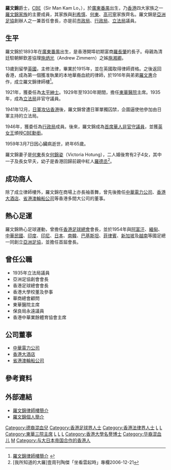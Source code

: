 {{infobox officeholder
|name=羅文錦
|image= Sir Man Kam Lo.png
|birth_date={{birth date|1893|7|21}}
|death_date={{death date and age|1959|3|7|1893|7|21}}
|spouse=何錦姿 (Victoria Jubilee Hotung)
|parents = [[羅長肇|羅長肇]]<br>[[施湘卿|施湘卿]]
|relations = 舅: [[施玉麒|施玉麒]] <br> 岳父: [[何東|何東]] <br> 弟: [[羅文惠|羅文惠]] <br> 外甥: [[何鴻鑾|何鴻鑾]]、[[烈顯倫|烈顯倫]]
|children = [[羅德丞|羅德丞]]
| office = 立法局[[首席華人非官守議員|首席華人非官守議員]]
| term_start = 1939年
| term_end = 1941年
| predecessor = [[周埈年|周埈年]]
| successor = [[周埈年|周埈年]]
}}

<onlyinclude></onlyinclude>'''羅文錦'''爵士，[[CBE|CBE]]{{JP}}（Sir Man Kam Lo，{{bd|1893年||1959年|3月7日|catIdx=L}}），於[[廣東|廣東]][[番禺区|番禺]]出生，乃[[香港|香港]]四大家族之一[[羅文錦家族|羅文錦家族]]的主要成員，其家族與[[利希慎|利希慎]]、[[何東|何東]]、[[高可寧|高可寧]]家族齊名。羅文錦是[[亞洲足協|亞洲足協]]創辦人之一兼首任會長，亦是前[[市政局_(香港)|市政局]]、[[香港行政局|行政局]]、[[香港立法局|立法局]]議員。

== 生平 ==
羅文錦於1893年在[[廣東|廣東]][[番禺区|番禺]]出生，是香港開埠初期富商[[羅長肇|羅長肇]]的長子。母親為清廷駐朝鮮欽差協理[[施炳光|施炳光]]（Andrew Zimmern）之姊[[施湘卿|施湘卿]]。

13歲到留學[[英國|英國]]，主修法律，畢業於1915年，並在英國取得律師資格。之後返回香港，成為第一個獲准執業的本地華裔血統的律師，於1916年與弟弟[[羅文惠|羅文惠]]合作，成立羅文錦律師樓<ref>[http://www.loandlo.com/main_chinese.htm 羅文錦律師樓簡介] {{webarchive|url=https://web.archive.org/web/20090422085615/http://www.loandlo.com/main_chinese.htm |date=2009-04-22 }}</ref>。

1921年，獲委任為[[太平紳士|太平紳士]]。1929年至1930年期間，擔任[[東華三院|東華醫院]]主席。1935年，成為[[香港立法局|立法局]]非官守議員。

1941年12月，[[香港日治時期|日軍攻佔香港]]後，羅文錦曾遭日軍單獨囚禁，企圖逼使他參加由日軍主持的立法局。

1946年，獲委任為[[香港行政局|行政局]]成員。後來，羅文錦成為[[首席華人非官守議員|首席華人非官守議員]]，並獲[[英女王|英女王]]頒授[[CBE|CBE勳銜]]。

1959年3月7日因心臟病逝世，終年65歲。

羅文錦妻子是[[何東|何東]]長女[[何錦姿|何錦姿]]（Victoria Hotung），二人婚後育有2子4女，其中一子及長女早夭，幼子是香港回歸前親中紅人[[羅德丞|羅德丞]]<ref>[我所知道的大羅]壹周刊陶傑「坐看雲起時」專欄2006-12-21</ref>。

== 成功商人 ==
除了成立律師樓外，羅文錦在商場上亦長袖善舞，曾先後擔任[[中華電力公司|中華電力公司]]、[[香港大酒店|香港大酒店]]、[[省港澳輪船公司|省港澳輪船公司]]等香港多間大公司的董事。

== 熱心足運 ==
羅文錦熱心足球運動，曾擔任[[香港足球總會|香港足球總會]]會長，並於1954年與[[阿富汗|阿富汗]]、[[緬甸|緬甸]]、[[中華民國|中華民國]]、[[印度|印度]]、[[印尼|印尼]]、[[日本|日本]]、[[南韓|南韓]]、[[巴基斯坦|巴基斯坦]]、[[菲律賓|菲律賓]]、[[新加坡|新加坡]]及[[越南|越南]]等國足總一同創立[[亞洲足協|亞洲足協]]，並擔任首屆會長。

== 曾任公職 ==
*1935年立法局議員
*亞洲足協創會會長
*香港足球總會會長
*香港大學校董及參事
*華商總會顧問
*東華醫院主席
*保良局永遠議員
*香港中華業餘體育協會主席

== 公司董事 ==
*[[中華電力公司|中華電力公司]]
*[[香港大酒店|香港大酒店]]
*[[省港澳輪船公司|省港澳輪船公司]]

== 參考資料 ==
<div class="references-small">
<references/>
</div>

== 外部連結 ==
* [https://web.archive.org/web/20090422085615/http://www.loandlo.com/main_chinese.htm 羅文錦律師樓簡介]
* [http://www.yiyou.com:1980/b5/xianggang.yiyou.com/html/11/181.html 羅文錦個人簡介]{{dead link|date=2018年4月 |bot=InternetArchiveBot |fix-attempted=yes }}

{{亞足聯主席}}

[[Category:德裔混血兒|Category:德裔混血兒]]
[[Category:香港足球界人士|Category:香港足球界人士]]
[[Category:香港法律界人士|Category:香港法律界人士]]
[[Category:前香港行政局議員|L]]
[[Category:前香港立法局議員|L]]
[[Category:東華三院主席|Category:東華三院主席]]
[[Category:CBE勳銜|L]]
[[Category:下級勳位爵士|L]]
[[Category:太平紳士|L]]
[[Category:香港大學名譽博士|Category:香港大學名譽博士]]
[[Category:华裔混血儿|Category:华裔混血儿]]
[[Category:羅姓|M]]
[[Category:与大日本帝国合作的香港人|Category:与大日本帝国合作的香港人]]